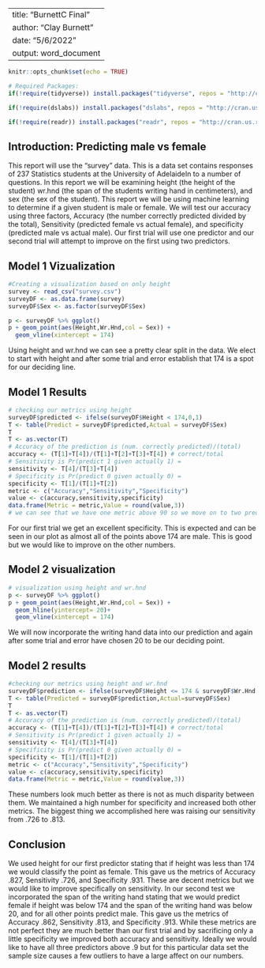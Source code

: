 
---
title: "BurnettC Final"
author: "Clay Burnett"
date: "5/6/2022"
output: word_document
---

```{r setup, include=FALSE}
knitr::opts_chunk$set(echo = TRUE)
```

```{r include=FALSE}
# Required Packages:
if(!require(tidyverse)) install.packages("tidyverse", repos = "http://cran.us.r-project.org") # We need this for ggplot2 functions.'

if(!require(dslabs)) install.packages("dslabs", repos = "http://cran.us.r-project.org") # We need this for the heights data.

if(!require(readr)) install.packages("readr", repos = "http://cran.us.r-project.org") # We need this for the heights data.

```

## Introduction: Predicting male vs female 

This report will use the "survey" data. This is a data set contains responses of 237 Statistics students at the University of AdelaideIn  to a number of questions. In this report we will be examining height (the height of the student) wr.hnd (the span of the students writing hand in centimeters), and sex (the sex of the student). This report we will be using machine learning to determine if a given student is male or female. We will test our accuracy using three factors, Accuracy (the number correctly predicted divided by the total), Sensitivity (predicted female vs actual female), and specificity (predicted male vs actual male). Our first trial will use one predictor and our second trial will attempt to improve on the first using two predictors.

## Model 1 Vizualization
```{r,include=FALSE}
#Creating a visualization based on only height
survey <- read_csv("survey.csv")
surveyDF <- as.data.frame(survey)
surveyDF$Sex <- as.factor(surveyDF$Sex)
```
``` {r echo=FALSE}
p <- surveyDF %>% ggplot()
p + geom_point(aes(Height,Wr.Hnd,col = Sex)) +
  geom_vline(xintercept = 174)
```

Using height and wr.hnd we can see a pretty clear split in the data. We elect to start with height and after some trial and error establish that 174 is a spot for our deciding line. 

## Model 1 Results 
```{r,echo=FALSE}
# checking our metrics using height
surveyDF$predicted <- ifelse(surveyDF$Height < 174,0,1)
T <- table(Predict = surveyDF$predicted,Actual = surveyDF$Sex)
T
T <- as.vector(T)
# Accuracy of the prediction is (num. correctly predicted)/(total)
accuracy <- (T[1]+T[4])/(T[1]+T[2]+T[3]+T[4]) # correct/total
# Sensitivity is Pr(predict 1 given actually 1) = 
sensitivity <- T[4]/(T[3]+T[4])
# Specificity is Pr(predict 0 given actually 0) = 
specificity <- T[1]/(T[1]+T[2])
metric <- c("Accuracy","Sensitivity","Specificity")
value <- c(accuracy,sensitivity,specificity)
data.frame(Metric = metric,Value = round(value,3))
# we can see that we have one metric above 90 so we move on to two predictors
```

For our first trial we get an excellent specificity. This is expected and can be seen in our plot as almost all of the points above 174 are male. This is good but we would like to improve on the other numbers. 

## Model 2 visualization
```{r,echo=FALSE}
# visualization using height and wr.hnd
p <- surveyDF %>% ggplot()
p + geom_point(aes(Height,Wr.Hnd,col = Sex)) +
  geom_hline(yintercept= 20)+
  geom_vline(xintercept = 174)
```

We will now incorporate the writing hand data into our prediction and again after some trial and error have chosen 20 to be our deciding point. 

## Model 2 results 
```{r,echo=FALSE}
#checking our metrics using height and wr.hnd
surveyDF$prediction <- ifelse(surveyDF$Height <= 174 & surveyDF$Wr.Hnd <= 20,"Female","Male")
T <- table(Predicted = surveyDF$prediction,Actual=surveyDF$Sex)
T
T <- as.vector(T)
# Accuracy of the prediction is (num. correctly predicted)/(total)
accuracy <- (T[1]+T[4])/(T[1]+T[2]+T[3]+T[4]) # correct/total
# Sensitivity is Pr(predict 1 given actually 1) = 
sensitivity <- T[4]/(T[3]+T[4])
# Specificity is Pr(predict 0 given actually 0) = 
specificity <- T[1]/(T[1]+T[2])
metric <- c("Accuracy","Sensitivity","Specificity")
value <- c(accuracy,sensitivity,specificity)
data.frame(Metric = metric,Value = round(value,3))
```

These numbers look much better as there is not as much disparity between them. We maintained a high number for specificity and increased both other metrics. The biggest thing we accomplished here was raising our sensitivity from .726 to .813.

## Conclusion
We used height for our first predictor stating that if height was less than 174 we would classify the point as female. This gave us the metrics of Accuracy .827, Sensitivity .726, and Specificity .931. These are decent metrics but we would like to improve specifically on sensitivity. In our second test we incorporated the span of the writing hand stating that we would predict female if height was below 174 and the span of the writing hand was below 20, and for all other points predict male. This gave us the metrics of Accuracy .862, Sensitivity .813, and Specificity .913. While these metrics are not perfect they are much better than our first trial and by sacrificing only a little specificity we improved both accuracy and sensitivity. Ideally we would like to have all three predictors above .9 but for this particular data set the sample size causes a few outliers to have a large affect on our numbers. 